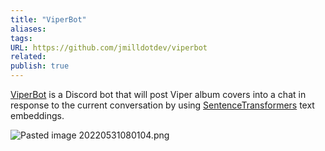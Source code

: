 ```yaml
---
title: "ViperBot"
aliases: 
tags: 
URL: https://github.com/jmilldotdev/viperbot
related:
publish: true
---
```




[ViperBot](https://github.com/jmilldotdev/viperbot) is a Discord bot that will post Viper album covers into a chat in response to the current conversation by using [SentenceTransformers](https://www.sbert.net/) text embeddings.

<img src="/content/Images/Pasted image 20220531080104.png" alt="Pasted image 20220531080104.png" className="max-w-full h-auto border border-gray-700 my-3 rounded" />